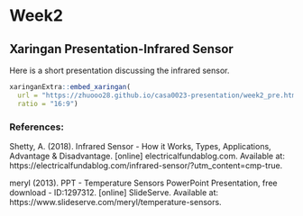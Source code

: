 # Week2

## Xaringan Presentation-Infrared Sensor

Here is a short presentation discussing the infrared sensor.

```r
xaringanExtra::embed_xaringan(
  url = "https://zhuooo28.github.io/casa0023-presentation/week2_pre.html#1",
  ratio = "16:9")

```

### References:

Shetty, A. (2018). Infrared Sensor - How it Works, Types, Applications, Advantage & Disadvantage. \[online\] electricalfundablog.com. Available at: https://electricalfundablog.com/infrared-sensor/?utm_content=cmp-true.

meryl (2013). PPT - Temperature Sensors PowerPoint Presentation, free download - ID:1297312. \[online\] SlideServe. Available at: https://www.slideserve.com/meryl/temperature-sensors.
